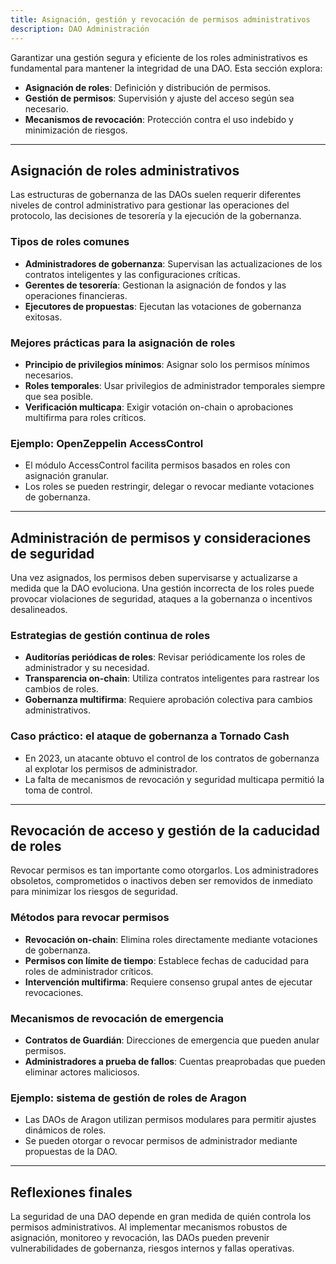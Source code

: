 ```yaml
---
title: Asignación, gestión y revocación de permisos administrativos
description: DAO Administración
---
```


Garantizar una gestión segura y eficiente de los roles administrativos es fundamental para mantener la integridad de una DAO. Esta sección explora:

- **Asignación de roles**: Definición y distribución de permisos.
- **Gestión de permisos**: Supervisión y ajuste del acceso según sea necesario.
- **Mecanismos de revocación**: Protección contra el uso indebido y minimización de riesgos.

---

## Asignación de roles administrativos

Las estructuras de gobernanza de las DAOs suelen requerir diferentes niveles de control administrativo para gestionar las operaciones del protocolo, las decisiones de tesorería y la ejecución de la gobernanza.

### Tipos de roles comunes
- **Administradores de gobernanza**: Supervisan las actualizaciones de los contratos inteligentes y las configuraciones críticas.
- **Gerentes de tesorería**: Gestionan la asignación de fondos y las operaciones financieras.
- **Ejecutores de propuestas**: Ejecutan las votaciones de gobernanza exitosas.

### Mejores prácticas para la asignación de roles
- **Principio de privilegios mínimos**: Asignar solo los permisos mínimos necesarios.
- **Roles temporales**: Usar privilegios de administrador temporales siempre que sea posible.
- **Verificación multicapa**: Exigir votación on-chain o aprobaciones multifirma para roles críticos.

### Ejemplo: OpenZeppelin AccessControl
- El módulo AccessControl facilita permisos basados ​​en roles con asignación granular.
- Los roles se pueden restringir, delegar o revocar mediante votaciones de gobernanza.

---

## Administración de permisos y consideraciones de seguridad

Una vez asignados, los permisos deben supervisarse y actualizarse a medida que la DAO evoluciona. Una gestión incorrecta de los roles puede provocar violaciones de seguridad, ataques a la gobernanza o incentivos desalineados.

### Estrategias de gestión continua de roles
- **Auditorías periódicas de roles**: Revisar periódicamente los roles de administrador y su necesidad. 
- **Transparencia on-chain**: Utiliza contratos inteligentes para rastrear los cambios de roles.
- **Gobernanza multifirma**: Requiere aprobación colectiva para cambios administrativos.

### Caso práctico: el ataque de gobernanza a Tornado Cash
- En 2023, un atacante obtuvo el control de los contratos de gobernanza al explotar los permisos de administrador.
- La falta de mecanismos de revocación y seguridad multicapa permitió la toma de control.

---

## Revocación de acceso y gestión de la caducidad de roles

Revocar permisos es tan importante como otorgarlos. Los administradores obsoletos, comprometidos o inactivos deben ser removidos de inmediato para minimizar los riesgos de seguridad.

### Métodos para revocar permisos
- **Revocación on-chain**: Elimina roles directamente mediante votaciones de gobernanza.
- **Permisos con límite de tiempo**: Establece fechas de caducidad para roles de administrador críticos.
- **Intervención multifirma**: Requiere consenso grupal antes de ejecutar revocaciones.

### Mecanismos de revocación de emergencia
- **Contratos de Guardián**: Direcciones de emergencia que pueden anular permisos.
- **Administradores a prueba de fallos**: Cuentas preaprobadas que pueden eliminar actores maliciosos.

### Ejemplo: sistema de gestión de roles de Aragon
- Las DAOs de Aragon utilizan permisos modulares para permitir ajustes dinámicos de roles.
- Se pueden otorgar o revocar permisos de administrador mediante propuestas de la DAO.

---

## Reflexiones finales

La seguridad de una DAO depende en gran medida de quién controla los permisos administrativos. Al implementar mecanismos robustos de asignación, monitoreo y revocación, las DAOs pueden prevenir vulnerabilidades de gobernanza, riesgos internos y fallas operativas.